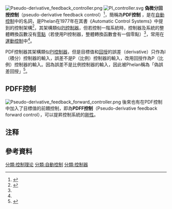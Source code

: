 [[File:Pseudo-derivative_feedback_controller.png|thumb]]
[[File:PI_controller.svg|thumb]]
'''偽微分回授控制'''{{efn|偽微分回授的名詞較常出現，例如<REF>
{{Cite web |url=http://www.eeworld.com.cn/tags/%E5%9F%BA%E4%BA%8E%E4%BC%AA%E5%BE%AE%E5%88%86%E5%8F%8D%E9%A6%88%E7%AE%97%E6%B3%95%E7%9A%84%E8%AE%A1%E7%AE%97%E6%9C%BA%E5%88%86%E7%BA%A7%E6%8E%A7%E5%88%B6 |title=基于伪微分反馈算法的计算机分级控制 |accessdate=2016-10-03 |archive-date=2019-02-17 |archive-url=https://web.archive.org/web/20190217121804/http://www.eeworld.com.cn/tags/%E5%9F%BA%E4%BA%8E%E4%BC%AA%E5%BE%AE%E5%88%86%E5%8F%8D%E9%A6%88%E7%AE%97%E6%B3%95%E7%9A%84%E8%AE%A1%E7%AE%97%E6%9C%BA%E5%88%86%E7%BA%A7%E6%8E%A7%E5%88%B6 |dead-url=no }}
</REF>，而根據 Pseudo-Derivative Feedback Control中提到的" Phelan named this structure "Pseudo-derivative feedback (PDF) control from the fact that the rate of the measured parameter is fed back without having to calculate a derivative"，若此處的derivative是指微分控制，似乎也可以稱為是偽微分回授控制}}（pseudo-derivative feedback control）<ref name=drivetechinc>{{Cite web |url=http://www.drivetechinc.com/articles/PM95PDFforPDF.pdf |title=PID and PDFF Compensators for Motion Control |access-date=2016-10-01 |archive-url=https://web.archive.org/web/20120901010233/http://www.drivetechinc.com/articles/PM95PDFforPDF.pdf |archive-date=2012-09-01 |dead-url=yes }}</ref>，簡稱為'''PDF控制'''<!--，或稱為'''偽誤差回授控制'''-->，是在[[自動控制|自動控制]]中的名詞，是Phelan在1977年在其書《Automatic Control Systems》中提到的控制架構<ref name="Phelan1977">{{cite book|author=Richard M. Phelan|title=Automatic control systems|url=http://books.google.com/books?id=vc9SAAAAMAAJ|year=1977|publisher=Cornell University Press|isbn=978-0-8014-1033-8}}</ref>，其架構類似[[PI控制器|PI控制器]]，但若控制一階系統時，控制器及系統的整體轉換函數沒有[[零點|零點]]（若使用PI控制器，整體轉換函數會有一個零點）<ref name=stable/>，常用在[[運動控制|運動控制]]中<ref name=drivetechinc/>。

PDF控制器其架構類似[[PI控制器|PI控制器]]，但是目標值和[[回授|回授]]的誤差（derivative）只作為I（積分）控制器的輸入，誤差不是P（比例）控制器的輸入，改用回授作為P（比例）控制器的輸入。因為誤差不是比例控制器的輸入，因此被Phelan稱為「偽誤差回授」<ref name=stable>{{Cite web |url=http://stablesimulations.com/technotes/pdf.html |title=Pseudo-Derivative Feedback Control |access-date=2016-10-01 |archive-url=https://web.archive.org/web/20161012083631/http://stablesimulations.com/technotes/pdf.html |archive-date=2016-10-12 |dead-url=yes }}</ref>。
{{clear}}

==PDFF控制==
[[File:Pseudo-derivative_feedback_forward_controller.png|thumb]]
後來也有在PDF控制中加入了目標值的前饋控制，即為'''PDFF控制'''（Pseudo-derivative feedback forward control），可以提昇控制系統的[[剛性|剛性]]。

== 注释 ==
{{notelist|iger=}}

==參考資料==
{{reflist}}


[[分類:控制理论|分類:控制理论]]
[[分類:自動控制|分類:自動控制]]
[[分類:控制器|分類:控制器]]